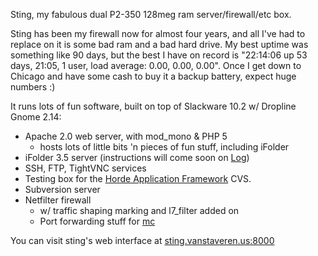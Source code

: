 Sting, my fabulous dual P2-350 128meg ram server/firewall/etc box.

Sting has been my firewall now for almost four years, and all I've had to replace on it is some bad ram and a bad hard drive.  My best uptime was something like 90 days, but the best I have on record is "22:14:06 up 53 days, 21:05, 1 user, load average: 0.00, 0.00, 0.00".  Once I get down to Chicago and have some cash to buy it a backup battery, expect huge numbers :)

It runs lots of fun software, built on top of Slackware 10.2 w/ Dropline Gnome 2.14:
* Apache 2.0 web server, with mod_mono & PHP 5
** hosts lots of little bits 'n pieces of fun stuff, including iFolder
* iFolder 3.5 server (instructions will come soon on [[Log]])
* SSH, FTP, TightVNC services
* Testing box for the [http://www.horde.org/ Horde Application Framework] CVS.
* Subversion server
* Netfilter firewall
** w/ traffic shaping marking and l7_filter added on
** Port forwarding stuff for [[Computers/Mc|mc]]


You can visit sting's web interface at [http://sting.vanstaveren.us:8000/ sting.vanstaveren.us:8000]